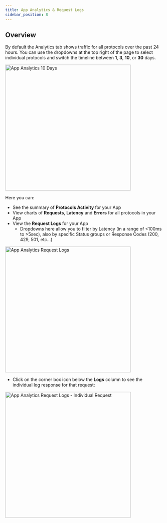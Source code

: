 ```yaml
---
title: App Analytics & Request Logs
sidebar_position: 8
---
```



## Overview

By default the Analytics tab shows traffic for all protocols over the past 24 hours. You can use the dropdowns at the top right of the page to select individual protocols and switch the timeline between **1**, **3**, **10**, or **30** days.

<img
  src={img2}
  alt="App Analytics 10 Days"
  width="400"
  className="shadow--tl inline-image"
/>

Here you can:

- See the summary of **Protocols Activity** for your App
- View charts of **Requests**, **Latency** and **Errors** for all protocols in your App
- View the **Request Logs** for your App
  - Dropdowns here allow you to filter by Latency (in a range of <100ms to >5sec), also by specific Status groups or Response Codes (200, 429, 501, etc...)

<img
  src={img3}
  alt="App Analytics Request Logs"
  width="400"
  className="shadow--tl inline-image"
/>

- Click on the corner box icon below the **Logs** column to see the individual log response for that request:

<img
  src={img4}
  alt="App Analytics Request Logs - Individual Request"
  width="400"
  className="shadow--tl inline-image"
/>
